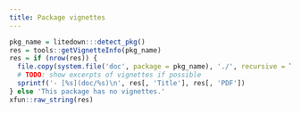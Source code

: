 ```yaml
---
title: Package vignettes
---
```


```r
pkg_name = litedown:::detect_pkg()
res = tools::getVignetteInfo(pkg_name)
res = if (nrow(res)) {
  file.copy(system.file('doc', package = pkg_name), './', recursive = TRUE)
  # TODO: show excerpts of vignettes if possible
  sprintf('- [%s](doc/%s)\n', res[, 'Title'], res[, 'PDF'])
} else 'This package has no vignettes.'
xfun::raw_string(res)
```
